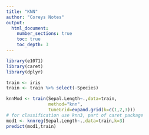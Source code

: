 ---
title: "KNN"
author: "Coreys Notes"
output:
  html_document:
    number_sections: true
    toc: true
    toc_depth: 3
---

```{r}
library(e1071)
library(caret)
library(dplyr)
```

```{r}
train <- iris
train <- train %>% select(-Species)
```



```{r}
knnMod <- train(Sepal.Length~.,data=train,
                method="knn",
                tuneGrid=expand.grid(k=c(1,2,3)))
# for classification use knn3, part of caret package
mod1 <- knnreg(Sepal.Length~.,data=train,k=3)
predict(mod1,train)
```















